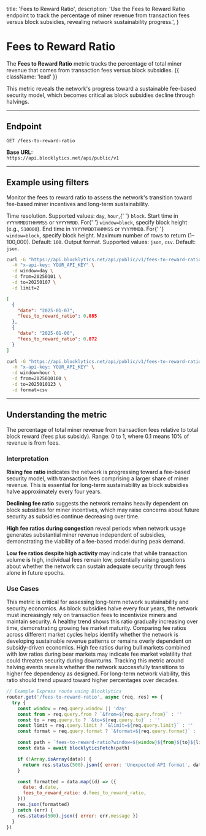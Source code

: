   title: 'Fees to Reward Ratio',
  description:
    'Use the Fees to Reward Ratio endpoint to track the percentage of miner revenue from transaction fees versus block subsidies, revealing network sustainability progress.',
}

# Fees to Reward Ratio

The **Fees to Reward Ratio** metric tracks the percentage of total miner revenue that comes from transaction fees versus block subsidies. {{ className: 'lead' }}

This metric reveals the network's progress toward a sustainable fee-based security model, which becomes critical as block subsidies decline through halvings.

---

## Endpoint

`GET /fees-to-reward-ratio`

**Base URL:**  
`https://api.blocklytics.net/api/public/v1`

---

## Example using filters

<Row>
  <Col>

Monitor the fees to reward ratio to assess the network's transition toward fee-based miner incentives and long-term sustainability.

<Properties>
  <Property name="window" type="string">
    Time resolution. Supported values: <code>day</code>, <code>hour</code>,{' '}
    <code>block</code>.
  </Property>
  <Property name="from" type="string">
    Start time in <code>YYYYMMDDTHHMMSS</code> or <code>YYYYMMDD</code>. For{' '}
    <code>window=block</code>, specify block height (e.g., <code>510000</code>).
  </Property>
  <Property name="to" type="string">
    End time in <code>YYYYMMDDTHHMMSS</code> or <code>YYYYMMDD</code>. For{' '}
    <code>window=block</code>, specify block height.
  </Property>
  <Property name="limit" type="integer">
    Maximum number of rows to return (1–100,000). Default: <code>100</code>.
  </Property>
  <Property name="format" type="string">
    Output format. Supported values: <code>json</code>, <code>csv</code>.
    Default: <code>json</code>.
  </Property>
</Properties>

  </Col>
  <Col>

```bash {title="Requesting Fees to Reward Ratio data"}
curl -G "https://api.blocklytics.net/api/public/v1/fees-to-reward-ratio" \
  -H "x-api-key: YOUR_API_KEY" \
  -d window=day \
  -d from=20250101 \
  -d to=20250107 \
  -d limit=2
```

```json {title="Sample JSON response"}
[
  {
    "date": "2025-01-07",
    "fees_to_reward_ratio": 0.085
  },
  {
    "date": "2025-01-06",
    "fees_to_reward_ratio": 0.072
  }
]
```

```bash {title="Exporting as CSV"}
curl -G "https://api.blocklytics.net/api/public/v1/fees-to-reward-ratio" \
  -H "x-api-key: YOUR_API_KEY" \
  -d window=hour \
  -d from=2025010100 \
  -d to=2025010123 \
  -d format=csv
```

  </Col>
</Row>

---

## Understanding the metric

<Row>
  <Col>

<Properties>
  <Property name="fees_to_reward_ratio" type="number">
    The percentage of total miner revenue from transaction fees relative to
    total block reward (fees plus subsidy). Range: 0 to 1, where 0.1 means 10%
    of revenue is from fees.
  </Property>
</Properties>

### Interpretation

**Rising fee ratio** indicates the network is progressing toward a fee-based security model, with transaction fees comprising a larger share of miner revenue. This is essential for long-term sustainability as block subsidies halve approximately every four years.

**Declining fee ratio** suggests the network remains heavily dependent on block subsidies for miner incentives, which may raise concerns about future security as subsidies continue decreasing over time.

**High fee ratios during congestion** reveal periods when network usage generates substantial miner revenue independent of subsidies, demonstrating the viability of a fee-based model during peak demand.

**Low fee ratios despite high activity** may indicate that while transaction volume is high, individual fees remain low, potentially raising questions about whether the network can sustain adequate security through fees alone in future epochs.

### Use Cases

This metric is critical for assessing long-term network sustainability and security economics. As block subsidies halve every four years, the network must increasingly rely on transaction fees to incentivize miners and maintain security. A healthy trend shows this ratio gradually increasing over time, demonstrating growing fee market maturity. Comparing fee ratios across different market cycles helps identify whether the network is developing sustainable revenue patterns or remains overly dependent on subsidy-driven economics. High fee ratios during bull markets combined with low ratios during bear markets may indicate fee market volatility that could threaten security during downturns. Tracking this metric around halving events reveals whether the network successfully transitions to higher fee dependency as designed. For long-term network viability, this ratio should trend upward toward higher percentages over decades.

  </Col>
  <Col>

```js {title="Node.js (Express) example"}
// Example Express route using Blocklytics
router.get('/fees-to-reward-ratio', async (req, res) => {
  try {
    const window = req.query.window || 'day'
    const from = req.query.from ? `&from=${req.query.from}` : ''
    const to = req.query.to ? `&to=${req.query.to}` : ''
    const limit = req.query.limit ? `&limit=${req.query.limit}` : ''
    const format = req.query.format ? `&format=${req.query.format}` : ''

    const path = `fees-to-reward-ratio?window=${window}${from}${to}${limit}${format}`
    const data = await blocklyticsFetch(path)

    if (!Array.isArray(data)) {
      return res.status(500).json({ error: 'Unexpected API format', data })
    }

    const formatted = data.map((d) => ({
      date: d.date,
      fees_to_reward_ratio: d.fees_to_reward_ratio,
    }))
    res.json(formatted)
  } catch (err) {
    res.status(500).json({ error: err.message })
  }
})
```

  </Col>
</Row>
